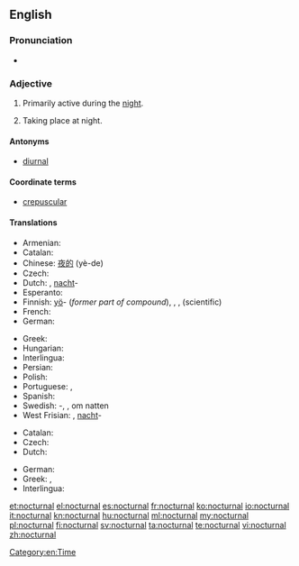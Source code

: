 ==English==

===Pronunciation===
* {{rhymes|ɜː(r)nəl}}

===Adjective===
{{en-adj}}

# {{context|of a person, creature, group, or species}} Primarily active during the [[night]].
# {{context|of an occurrence}} Taking place at night.

====Antonyms====
* [[diurnal]]

====Coordinate terms====
* [[crepuscular]]

====Translations====
{{trans-top|primarily active during the night}}
* Armenian: {{t-|hy|գիշերային|tr=gišerayin}}
* Catalan: {{t-|ca|nocturn}}
* Chinese: [[夜的]] (yè-de)
* Czech: {{t+|cs|noční}}
* Dutch: {{t+|nl|nachtelijk}}, [[nacht]]-
* Esperanto: {{t-|eo|nokta|xs=Esperanto}}
* Finnish: [[yö]]- (''former part of compound''), {{t+|fi|yöllinen}}, {{t+|fi|öinen}}, {{t-|fi|nokturnaalinen}} (scientific)
* French: {{t+|fr|nocturne}}
* German: {{t-|de|nachtaktiv}}
{{trans-mid}}
* Greek: {{t+|el|νυκτόβιος|m|tr=nyktóvios}}
* Hungarian: {{t+|hu|éjjeli}}
* Interlingua: {{t-|ia|nocturne}}
* Persian: {{t+|fa|شبانه|tr=šabâne|sc=fa-Arab}}
* Polish: {{t+|pl|nocny}}
* Portuguese: {{t+|pt|nocturno}}, {{t+|pt|noturno|m}}
* Spanish: {{t+|es|nocturno}}
* Swedish: {{t+|sv|natt}}-, {{t-|sv|nattaktiv}}, {{t+|sv|aktiv}} om natten
* West Frisian: {{t-|fy|nachtlik}}, [[nacht]]-
{{trans-bottom}}

{{trans-top|taking place at night}}
* Catalan: {{t-|ca|nocturn}}
* Czech: {{t+|cs|noční}}
* Dutch: {{t+|nl|nachtelijk}}
{{trans-mid}}
* German: {{t+|de|nächtlich}}
* Greek: {{t+|el|νυχτερινός|m|tr=nychterinós}}, {{t+|el|νυχτιάτικος|m|tr=nychtiátikos}}
* Interlingua: {{t-|ia|nocturne}}
{{trans-bottom}}

[[Category:en:Time]]

[[et:nocturnal]]
[[el:nocturnal]]
[[es:nocturnal]]
[[fr:nocturnal]]
[[ko:nocturnal]]
[[io:nocturnal]]
[[it:nocturnal]]
[[kn:nocturnal]]
[[hu:nocturnal]]
[[ml:nocturnal]]
[[my:nocturnal]]
[[pl:nocturnal]]
[[fi:nocturnal]]
[[sv:nocturnal]]
[[ta:nocturnal]]
[[te:nocturnal]]
[[vi:nocturnal]]
[[zh:nocturnal]]